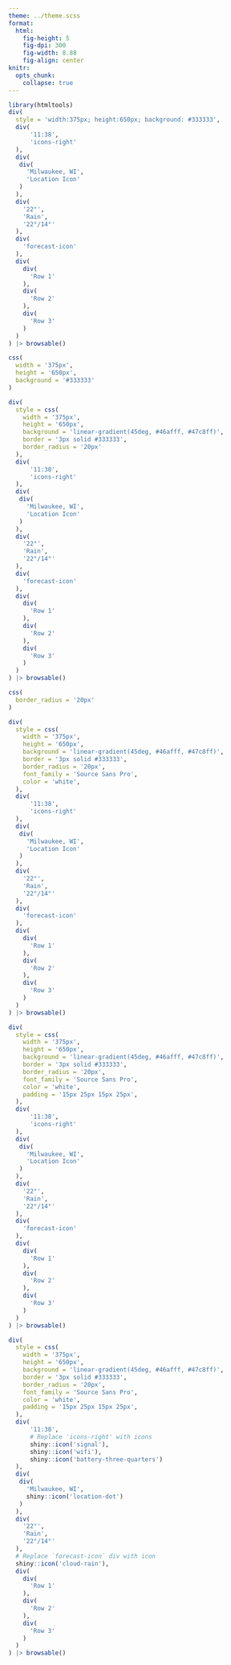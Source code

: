 ```yaml
---
theme: ../theme.scss
format: 
  html: 
    fig-height: 5
    fig-dpi: 300
    fig-width: 8.88
    fig-align: center
knitr: 
  opts_chunk: 
    collapse: true
---
```


```r
library(htmltools)
div(
  style = 'width:375px; height:650px; background: #333333',
  div(
      '11:38',
      'icons-right'
  ),
  div(
   div(
     'Milwaukee, WI',
     'Location Icon'
   )
  ),
  div(
    '22°',
    'Rain',
    '22°/14°'
  ),
  div(
    'forecast-icon'
  ),
  div(
    div(
      'Row 1'
    ),
    div(
      'Row 2'
    ),
    div(
      'Row 3'
    )
  )
) |> browsable()
```


```r
css(
  width = '375px',
  height = '650px',
  background = '#333333'
)
```


```r
div(
  style = css(
    width = '375px',
    height = '650px',
    background = 'linear-gradient(45deg, #46afff, #47c8ff)',
    border = '3px solid #333333',
    border_radius = '20px'
  ),
  div(
      '11:38',
      'icons-right'
  ),
  div(
   div(
     'Milwaukee, WI',
     'Location Icon'
   )
  ),
  div(
    '22°',
    'Rain',
    '22°/14°'
  ),
  div(
    'forecast-icon'
  ),
  div(
    div(
      'Row 1'
    ),
    div(
      'Row 2'
    ),
    div(
      'Row 3'
    )
  )
) |> browsable()
```



```r
css(
  border_radius = '20px'
)
```

```r
div(
  style = css(
    width = '375px',
    height = '650px',
    background = 'linear-gradient(45deg, #46afff, #47c8ff)',
    border = '3px solid #333333',
    border_radius = '20px',
    font_family = 'Source Sans Pro',
    color = 'white',
  ),
  div(
      '11:38',
      'icons-right'
  ),
  div(
   div(
     'Milwaukee, WI',
     'Location Icon'
   )
  ),
  div(
    '22°',
    'Rain',
    '22°/14°'
  ),
  div(
    'forecast-icon'
  ),
  div(
    div(
      'Row 1'
    ),
    div(
      'Row 2'
    ),
    div(
      'Row 3'
    )
  )
) |> browsable()
```


```r
div(
  style = css(
    width = '375px',
    height = '650px',
    background = 'linear-gradient(45deg, #46afff, #47c8ff)',
    border = '3px solid #333333',
    border_radius = '20px',
    font_family = 'Source Sans Pro',
    color = 'white',
    padding = '15px 25px 15px 25px',
  ),
  div(
      '11:38',
      'icons-right'
  ),
  div(
   div(
     'Milwaukee, WI',
     'Location Icon'
   )
  ),
  div(
    '22°',
    'Rain',
    '22°/14°'
  ),
  div(
    'forecast-icon'
  ),
  div(
    div(
      'Row 1'
    ),
    div(
      'Row 2'
    ),
    div(
      'Row 3'
    )
  )
) |> browsable()
```



```r
div(
  style = css(
    width = '375px',
    height = '650px',
    background = 'linear-gradient(45deg, #46afff, #47c8ff)',
    border = '3px solid #333333',
    border_radius = '20px',
    font_family = 'Source Sans Pro',
    color = 'white',
    padding = '15px 25px 15px 25px',
  ),
  div(
      '11:38',
      # Replace 'icons-right' with icons
      shiny::icon('signal'),
      shiny::icon('wifi'),
      shiny::icon('battery-three-quarters')
  ),
  div(
   div(
     'Milwaukee, WI',
     shiny::icon('location-dot')
   )
  ),
  div(
    '22°',
    'Rain',
    '22°/14°'
  ),
  # Replace `forecast-icon` div with icon
  shiny::icon('cloud-rain'),
  div(
    div(
      'Row 1'
    ),
    div(
      'Row 2'
    ),
    div(
      'Row 3'
    )
  )
) |> browsable()
```

